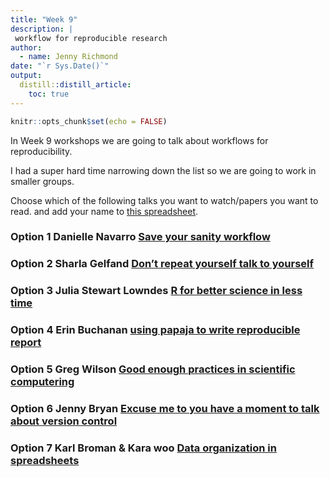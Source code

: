 ```yaml
---
title: "Week 9"
description: |
 workflow for reproducible research
author:
  - name: Jenny Richmond
date: "`r Sys.Date()`"
output:
  distill::distill_article:
    toc: true
---
```


```r
knitr::opts_chunk$set(echo = FALSE)
```

In Week 9 workshops we are going to talk about workflows for reproducibility. 

I had a super hard time narrowing down the list so we are going to work in smaller groups. 

Choose which of the following talks you want to watch/papers you want to read. and add your name to [this spreadsheet](https://docs.google.com/spreadsheets/d/15bQvQGFmaHqUlmGXzpkIc-wvhkqZu5pjhXTLKRsG43s/edit?usp=sharing).

### Option 1 Danielle Navarro [Save your sanity workflow](https://thebox.unsw.edu.au/92F645F0-1184-11EA-918EDA956A25D116)

### Option 2 Sharla Gelfand [Don't repeat yourself talk to yourself](https://www.rstudio.com/resources/rstudioconf-2020/don-t-repeat-yourself-talk-to-yourself-repeated-reporting-in-the-r-universe/)


### Option 3 Julia Stewart Lowndes [R for better science in less time](https://www.youtube.com/watch?v=Z8PqwFPqn6Y)

### Option 4 Erin Buchanan [using papaja to write reproducible report](https://youtu.be/I_HW5Rraqg8)

### Option 5 Greg Wilson [Good enough practices in scientific computering](https://drive.google.com/open?id=1UYeGaalYXIA2fuMN_q_BIoP0mqypoO56)

### Option 6 Jenny Bryan [Excuse me to you have a moment to talk about version control](https://drive.google.com/file/d/1FENix84Mc6QjhNsR5ukNDY5Q3GY66GKE/view?usp=sharing)

### Option 7 Karl Broman & Kara woo [Data organization in spreadsheets](https://drive.google.com/open?id=1wSlp4IVsmCvs20OtJuZIR-8NL_BP6oIE)
